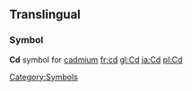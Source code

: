 ==Translingual==
===Symbol===
'''Cd'''
{{chemistry}} symbol for [[cadmium]]
[[Category:Symbols]]
[[fr:cd]]
[[gl:Cd]]
[[ja:Cd]]
[[pl:Cd]]